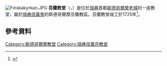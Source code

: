 [[File:Finskakyrkan.JPG|thumb]]
'''芬蘭教堂'''（{{lang-fi|Suomalainen kirkko}}，{{lang-sv|Finska kyrkan}}）是位於[[瑞典|瑞典]]首都[[斯德哥爾摩|斯德哥爾摩]][[斯德哥爾摩老城|老城]]的一座教堂，屬於[[瑞典信義會|瑞典信義會]]的斯德哥爾摩芬蘭教區。芬蘭教堂竣工於1725年<ref>{{cite web|url=http://www.svenskakyrkan.se/default.aspx?id=722123|title=Finska kyrkans historia|publisher=Church of Sweden|language=sv|accessdate=6 January 2015|archive-date=2015-10-04|archive-url=https://web.archive.org/web/20151004140420/http://www.svenskakyrkan.se/default.aspx?id=722123|dead-url=no}}</ref>。

==參考資料==
{{reflist}}
{{coord|59.3256|N|18.0722|E|source:wikidata|display=title}}

[[Category:斯德哥爾摩教堂|Category:斯德哥爾摩教堂]]
[[Category:瑞典信義宗教堂|Category:瑞典信義宗教堂]]